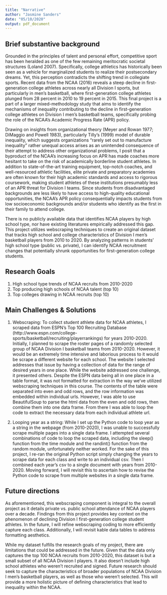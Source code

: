 ```yaml
---
title: "Narrative"
author: "Jasmine Sanders"
date: "05/10/2020"
output: pdf_document
---
```

## Brief substantive background
Grounded in the principles of talent and personal effort, competitive sport has been heralded as one of the few remaining meritocratic societal structures (Loland 2007). Specifically, college athletics has historically been seen as a vehicle for marginalized students to realize their postsecondary dreams. Yet, this perception contradicts the shifting trend in collegiate sports. Recent data from the NCAA (2016) reveals a steep decline in first-generation college athletes across nearly all Division I sports, but particularly in men’s basketball, where first-generation college athletes plunged from 28 percent in 2010 to 19 percent in 2015. This final project is a part of a larger mixed-methodology study that aims to identify the mechanisms of inequality contributing to the decline in first-generation college athletes on Division I men’s basketball teams, specifically probing the role of the NCAA’s Academic Progress Rate (APR) policy. 

Drawing on insights from organizational theory (Meyer and Rowan 1977; DiMaggio and Powell 1983), particularly Tilly’s (1999) model of durable inequality, which suggests organizations “rarely set out to manufacture inequality” rather unequal access arises as an unintended consequence of their attempt to address other organizational problems, I posit that a byproduct of the NCAA’s increasing focus on APR has made coaches more hesitant to take on the risk of academically borderline student athletes. In addition to state-of-the-art training equipment, top-notch coaches, and well-resourced athletic facilities, elite private and preparatory academies are often known for their high academic standards and access to rigorous coursework, making student athletes of these institutions presumably less of an APR threat for Division I teams. Since students from disadvantaged backgrounds are less likely to have access to high-quality educational opportunities, the NCAA’s APR policy consequentially impacts students from low socioeconomic backgrounds and/or students who identify as the first in their family to attend college. 

There is no publicly available data that identifies NCAA players by high school type, nor have existing literatures empirically addressed this gap. This project utilizes webscraping techniques to create an original dataset that tracks high school and college characteristics of Division I men’s basketball players from 2010 to 2020. By analyzing patterns in students’ high school type (public vs. private), I can identify NCAA recruitment changes that potentially shrunk opportunities for first-generation college students.

## Research Goals
1. High school type trends of NCAA recruits from 2010-2020
2. Top producing high schools of NCAA talent (top 10)
3. Top colleges drawing in NCAA recruits (top 10)

## Main Challenges & Solutions

1. Webscraping: 
To collect student athlete data for NCAA athletes, I scraped data from ESPN's Top 100 Recruiting Database (http://www.espn.com/college-sports/basketball/recruiting/playerrankings) for years 2010-2020. Initially, I planned to scrape the roster pages of a randomly selected group of NCAA Division I basketball teams from 2010-2020. However, it would be an extremely time intensive and laborious process to it would be scrape a different website for each school. The website I selected addresses that issue by having a collection of data for the range of desired years in one place. While the website addressed one challenge, it presented others. Despite the ESPN data being all in one place in a table format, it was not formatted for extraction in the way we've utilized webscraping techniques in this course. The contents of the table were separated into even and odd rows, and the row information was embedded within individual urls. However, I was able to use BeautifulSoup to parse the html data from the even and odd rows, then combine them into one data frame. From there I was able to loop the code to extract the necessary data from each individual athlete url. 

2. Looping year as a string:
While I set up the Python code to loop year as a string in the webpage (from 2010-2020), I was unable to successfully scrape multiple pages into a single data frame. I attempted several combinations of code to loop the scraped data, including the sleep() function from the time module and the randint() function from the random module, unfortunately neither worked. For the sake of this project, I re-ran the original Python script simply changing the years to scrape data for each class and write to an individual csv. Then I combined each year's csv to a single document with years from 2010-2020. Moving forward, I will revisit this to ascertain how to revise the Python code to scrape from multiple websites in a single data frame.

## Future directions

As aforementioned, this webscraping component is integral to the overall project as it details private vs. public school attendance of NCAA players over a decade. Findings from this project provides key context on the phenomenon of declining Division I first-generation college student athletes. In the future, I will refine webscraping coding to more efficiently capture each class. Additionally, I will revisit kable data tables to address formatting aesthetics. 

While my dataset fulfills the research goals of my project, there are limitations that could be addressed in the future. Given that the data only captures the top 100 NCAA recruits from 2010-2020, this dataset is but a small subset of all NCAA Division I players. It also doesn't include high school athletes who weren't recruited and signed. Future research should seek to capture the characteristics of broader populations of NCAA Division I men's basketball players, as well as those who weren't selected. This will provide a more holistic picture of defining characteristics that lead to inequality within the NCAA. 

